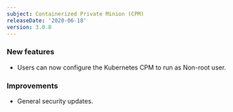 ```yaml
---
subject: Containerized Private Minion (CPM)
releaseDate: '2020-06-18'
version: 3.0.8
---
```


### New features

* Users can now configure the Kubernetes CPM to run as Non-root user.

### Improvements

* General security updates.
